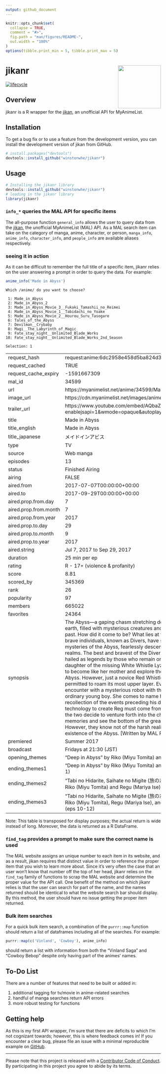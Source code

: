 ```yaml
---
output: github_document
---
```


<!-- README.md is generated from README.Rmd. Please edit that file -->

```r
knitr::opts_chunk$set(
  collapse = TRUE,
  comment = "#>",
  fig.path = "man/figures/README-",
  out.width = "100%"
)
options(tibble.print_min = 5, tibble.print_max = 5)
```

# jikanr <img src='man/figures/logo.svg' align="right" height="139" />

<!-- badges: start -->
[![lifecycle](https://img.shields.io/badge/lifecycle-experimental-orange.svg)](https://www.tidyverse.org/lifecycle/#experimental)
<!-- badges: end -->

## Overview

jikanr is a R wrapper for the [jikan](https://jikan.moe), an unofficial API for MyAnimeList.

## Installation

To get a bug fix or to use a feature from the development version, you can install 
the development version of jikan from GitHub.

```r
# install.packages("devtools")
devtools::install_github("winstonwhe/jikanr")
```

## Usage

```r
# Installing the jikanr library
devtools::install_github("winstonwhe/jikanr")
# loading in the jikanr library
library(jikanr)
```

### `info_*` queries the MAL API for specific items

The all-purpose function `general_info` allows the user to query data from the [jikan](https://jikan.moe), the unofficial MyAnimeList (MAL) API. As a MAL search item can take on the category of manga, anime, character, or person, `manga_info`, `anime_info`, `character_info`, and `people_info` are available aliases respectively.

### seeing it in action

As it can be difficult to remember the full title of a specific item, jikanr relies on the user answering a prompt in order to query the data. For example:

```r
anime_info('Made in Abyss')
```

```
Which /anime/ do you want to choose? 

 1: Made_in_Abyss
 2: Made_in_Abyss_2
 3: Made_in_Abyss_Movie_3__Fukaki_Tamashii_no_Reimei
 4: Made_in_Abyss_Movie_1__Tabidachi_no_Yoake
 5: Made_in_Abyss_Movie_2__Hourou_Suru_Tasogare
 6: Tales_of_the_Abyss
 7: Devilman__Crybaby
 8: Magi__The_Labyrinth_of_Magic
 9: Fate_stay_night__Unlimited_Blade_Works
10: Fate_stay_night__Unlimited_Blade_Works_2nd_Season

Selection: 1
```


|                      |                                                                                                                                                                                                                                                                                                                                                                                                                                                                                                                                                                                                                                                                                                                                                                                                                                                                                                                                                                                                                                                                                                                                                                                                                                                     |
|:---------------------|:----------------------------------------------------------------------------------------------------------------------------------------------------------------------------------------------------------------------------------------------------------------------------------------------------------------------------------------------------------------------------------------------------------------------------------------------------------------------------------------------------------------------------------------------------------------------------------------------------------------------------------------------------------------------------------------------------------------------------------------------------------------------------------------------------------------------------------------------------------------------------------------------------------------------------------------------------------------------------------------------------------------------------------------------------------------------------------------------------------------------------------------------------------------------------------------------------------------------------------------------------|
|request_hash          |request:anime:6dc2958e458d5ba824d30bc2c0dc652a26a9eace                                                                                                                                                                                                                                                                                                                                                                                                                                                                                                                                                                                                                                                                                                                                                                                                                                                                                                                                                                                                                                                                                                                                                                                               |
|request_cached        |TRUE                                                                                                                                                                                                                                                                                                                                                                                                                                                                                                                                                                                                                                                                                                                                                                                                                                                                                                                                                                                                                                                                                                                                                                                                                                                 |
|request_cache_expiry  |-1591667309                                                                                                                                                                                                                                                                                                                                                                                                                                                                                                                                                                                                                                                                                                                                                                                                                                                                                                                                                                                                                                                                                                                                                                                                                                          |
|mal_id                |34599                                                                                                                                                                                                                                                                                                                                                                                                                                                                                                                                                                                                                                                                                                                                                                                                                                                                                                                                                                                                                                                                                                                                                                                                                                                |
|url                   |https://myanimelist.net/anime/34599/Made_in_Abyss                                                                                                                                                                                                                                                                                                                                                                                                                                                                                                                                                                                                                                                                                                                                                                                                                                                                                                                                                                                                                                                                                                                                                                                                    |
|image_url             |https://cdn.myanimelist.net/images/anime/6/86733.jpg                                                                                                                                                                                                                                                                                                                                                                                                                                                                                                                                                                                                                                                                                                                                                                                                                                                                                                                                                                                                                                                                                                                                                                                                 |
|trailer_url           |https://www.youtube.com/embed/AQbaZeby2zA?enablejsapi=1&wmode=opaque&autoplay=1                                                                                                                                                                                                                                                                                                                                                                                                                                                                                                                                                                                                                                                                                                                                                                                                                                                                                                                                                                                                                                                                                                                                                                      |
|title                 |Made in Abyss                                                                                                                                                                                                                                                                                                                                                                                                                                                                                                                                                                                                                                                                                                                                                                                                                                                                                                                                                                                                                                                                                                                                                                                                                                        |
|title_english         |Made in Abyss                                                                                                                                                                                                                                                                                                                                                                                                                                                                                                                                                                                                                                                                                                                                                                                                                                                                                                                                                                                                                                                                                                                                                                                                                                        |
|title_japanese        |メイドインアビス                                                                                                                                                                                                                                                                                                                                                                                                                                                                                                                                                                                                                                                                                                                                                                                                                                                                                                                                                                                                                                                                                                                                                                                                                                     |
|type                  |TV                                                                                                                                                                                                                                                                                                                                                                                                                                                                                                                                                                                                                                                                                                                                                                                                                                                                                                                                                                                                                                                                                                                                                                                                                                                   |
|source                |Web manga                                                                                                                                                                                                                                                                                                                                                                                                                                                                                                                                                                                                                                                                                                                                                                                                                                                                                                                                                                                                                                                                                                                                                                                                                                            |
|episodes              |13                                                                                                                                                                                                                                                                                                                                                                                                                                                                                                                                                                                                                                                                                                                                                                                                                                                                                                                                                                                                                                                                                                                                                                                                                                                   |
|status                |Finished Airing                                                                                                                                                                                                                                                                                                                                                                                                                                                                                                                                                                                                                                                                                                                                                                                                                                                                                                                                                                                                                                                                                                                                                                                                                                      |
|airing                |FALSE                                                                                                                                                                                                                                                                                                                                                                                                                                                                                                                                                                                                                                                                                                                                                                                                                                                                                                                                                                                                                                                                                                                                                                                                                                                |
|aired.from            |2017-07-07T00:00:00+00:00                                                                                                                                                                                                                                                                                                                                                                                                                                                                                                                                                                                                                                                                                                                                                                                                                                                                                                                                                                                                                                                                                                                                                                                                                            |
|aired.to              |2017-09-29T00:00:00+00:00                                                                                                                                                                                                                                                                                                                                                                                                                                                                                                                                                                                                                                                                                                                                                                                                                                                                                                                                                                                                                                                                                                                                                                                                                            |
|aired.prop.from.day   |7                                                                                                                                                                                                                                                                                                                                                                                                                                                                                                                                                                                                                                                                                                                                                                                                                                                                                                                                                                                                                                                                                                                                                                                                                                                    |
|aired.prop.from.month |7                                                                                                                                                                                                                                                                                                                                                                                                                                                                                                                                                                                                                                                                                                                                                                                                                                                                                                                                                                                                                                                                                                                                                                                                                                                    |
|aired.prop.from.year  |2017                                                                                                                                                                                                                                                                                                                                                                                                                                                                                                                                                                                                                                                                                                                                                                                                                                                                                                                                                                                                                                                                                                                                                                                                                                                 |
|aired.prop.to.day     |29                                                                                                                                                                                                                                                                                                                                                                                                                                                                                                                                                                                                                                                                                                                                                                                                                                                                                                                                                                                                                                                                                                                                                                                                                                                   |
|aired.prop.to.month   |9                                                                                                                                                                                                                                                                                                                                                                                                                                                                                                                                                                                                                                                                                                                                                                                                                                                                                                                                                                                                                                                                                                                                                                                                                                                    |
|aired.prop.to.year    |2017                                                                                                                                                                                                                                                                                                                                                                                                                                                                                                                                                                                                                                                                                                                                                                                                                                                                                                                                                                                                                                                                                                                                                                                                                                                 |
|aired.string          |Jul 7, 2017 to Sep 29, 2017                                                                                                                                                                                                                                                                                                                                                                                                                                                                                                                                                                                                                                                                                                                                                                                                                                                                                                                                                                                                                                                                                                                                                                                                                          |
|duration              |25 min per ep                                                                                                                                                                                                                                                                                                                                                                                                                                                                                                                                                                                                                                                                                                                                                                                                                                                                                                                                                                                                                                                                                                                                                                                                                                        |
|rating                |R - 17+ (violence & profanity)                                                                                                                                                                                                                                                                                                                                                                                                                                                                                                                                                                                                                                                                                                                                                                                                                                                                                                                                                                                                                                                                                                                                                                                                                       |
|score                 |8.81                                                                                                                                                                                                                                                                                                                                                                                                                                                                                                                                                                                                                                                                                                                                                                                                                                                                                                                                                                                                                                                                                                                                                                                                                                                 |
|scored_by             |345369                                                                                                                                                                                                                                                                                                                                                                                                                                                                                                                                                                                                                                                                                                                                                                                                                                                                                                                                                                                                                                                                                                                                                                                                                                               |
|rank                  |26                                                                                                                                                                                                                                                                                                                                                                                                                                                                                                                                                                                                                                                                                                                                                                                                                                                                                                                                                                                                                                                                                                                                                                                                                                                   |
|popularity            |97                                                                                                                                                                                                                                                                                                                                                                                                                                                                                                                                                                                                                                                                                                                                                                                                                                                                                                                                                                                                                                                                                                                                                                                                                                                   |
|members               |665022                                                                                                                                                                                                                                                                                                                                                                                                                                                                                                                                                                                                                                                                                                                                                                                                                                                                                                                                                                                                                                                                                                                                                                                                                                               |
|favorites             |24364                                                                                                                                                                                                                                                                                                                                                                                                                                                                                                                                                                                                                                                                                                                                                                                                                                                                                                                                                                                                                                                                                                                                                                                                                                                |
|synopsis              |The Abyss—a gaping chasm stretching down into the depths of the earth, filled with mysterious creatures and relics from a time long past. How did it come to be? What lies at the bottom? Countless brave individuals, known as Divers, have sought to solve these mysteries of the Abyss, fearlessly descending into its darkest realms. The best and bravest of the Divers, the White Whistles, are hailed as legends by those who remain on the surface. Riko, daughter of the missing White Whistle Lyza the Annihilator, aspires to become like her mother and explore the furthest reaches of the Abyss. However, just a novice Red Whistle herself, she is only permitted to roam its most upper layer. Even so, Riko has a chance encounter with a mysterious robot with the appearance of an ordinary young boy. She comes to name him Reg, and he has no recollection of the events preceding his discovery. Certain that the technology to create Reg must come from deep within the Abyss, the two decide to venture forth into the chasm to recover his memories and see the bottom of the great pit with their own eyes. However, they know not of the harsh reality that is the true existence of the Abyss. [Written by MAL Rewrite] |
|premiered             |Summer 2017                                                                                                                                                                                                                                                                                                                                                                                                                                                                                                                                                                                                                                                                                                                                                                                                                                                                                                                                                                                                                                                                                                                                                                                                                                          |
|broadcast             |Fridays at 21:30 (JST)                                                                                                                                                                                                                                                                                                                                                                                                                                                                                                                                                                                                                                                                                                                                                                                                                                                                                                                                                                                                                                                                                                                                                                                                                               |
|opening_themes        |"Deep in Abyss" by Riko (Miyu Tomita) and Regu (Mariya Ise)                                                                                                                                                                                                                                                                                                                                                                                                                                                                                                                                                                                                                                                                                                                                                                                                                                                                                                                                                                                                                                                                                                                                                                                          |
|ending_themes1        |"Deep in Abyss" by Riko (Miyu Tomita) and Regu (Mariya Ise) (ep 1)                                                                                                                                                                                                                                                                                                                                                                                                                                                                                                                                                                                                                                                                                                                                                                                                                                                                                                                                                                                                                                                                                                                                                                                   |
|ending_themes2        |"Tabi no Hidarite, Saihate no Migite (旅の左手、最果ての右手)" by Riko (Miyu Tomita) and Regu (Mariya Ise) (eps 2-9)                                                                                                                                                                                                                                                                                                                                                                                                                                                                                                                                                                                                                                                                                                                                                                                                                                                                                                                                                                                                                                                                                                                                 |
|ending_themes3        |"Tabi no Hidarite, Saihate no Migite (旅の左手、最果ての右手)" by Riko (Miyu Tomita), Regu (Mariya Ise), and Nanachi (Shiori Izawa) (eps 10-12)                                                                                                                                                                                                                                                                                                                                                                                                                                                                                                                                                                                                                                                                                                                                                                                                                                                                                                                                                                                                                                                                                                      |


Note: This table is transposed for display purposes; the actual return is wide instead of long. Moreover, the data is returned as a R DataFrame.

### `find_tag` provides a prompt to make sure the correct name is used

The MAL website assigns an unique number to each item in its website, and as a result, jikan requires that distinct value in order to reference the proper item that you wish to learn more about. Since it's very often the case that an user won't know that number off the top of her head, jikanr relies on the `find_tag` family of functions to scrap the MAL website and determine the proper value for the API call. One benefit of the method on which jikanr relies is that the user can search for part of the name, and the names returned should be identical to what the website search bar should display. By this method, the user should have no issue getting the proper item returned.

### Bulk item searches

For a quick bulk item search, a combination of the `purrr::map` function should return a list of dataframes including all of the searches. For example:

```r
purrr::map(c('Vinland', 'Cowboy'), anime_info)
```

should return a list with information from both the "Vinland Saga" and "Cowboy Bebop" despite only having part of the animes' names.


## To-Do List

There are a number of features that need to be built or added in:

1) additional tagging for tv/movie in anime-related searches
2) handful of manga searches return API errors
3) more robust testing for functions

## Getting help

As this is my first API wrapper, I'm sure that there are deficits to which I'm not cognizant towards; however, this is where feedback comes in! If you encounter a clear bug, please file an issue with a minimal reproducible example on [GitHub](https://github.com/winstonwhe/jikanr/issues).

---
 Please note that this project is released with a [Contributor Code of Conduct](CODE_OF_CONDUCT.md).
  By participating in this project you agree to abide by its terms.
